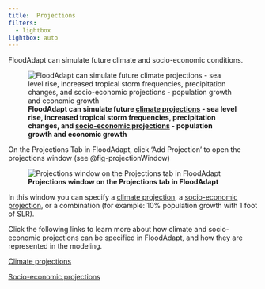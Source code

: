 ```yaml
---
title: 	Projections
filters:
  - lightbox
lightbox: auto
---
```

FloodAdapt can simulate future climate and socio-economic conditions.

![**FloodAdapt can simulate future [climate projections]{.underline} - sea level rise, increased tropical storm frequencies, precipitation changes, and [socio-economic projections]{.underline} - population growth and economic growth**](../../_static/images/projections.png){#fig-projections}

On the Projections Tab in FloodAdapt, click 'Add Projection' to open the projections window (see @fig-projectionWindow)

![**Projections window on the Projections tab in FloodAdapt**](../../_static/images/Projection_window.png){#fig-projectionWindow}

In this window you can specify a [climate projection](climate.qmd), a [socio-economic projection](socioEconomic.qmd), or a combination (for example: 10% population growth with 1 foot of SLR). 

Click the following links to learn more about how climate and socio-economic projections can be specified in FloodAdapt, and how they are represented in the modeling. 

[Climate projections](climate.qmd)

[Socio-economic projections](socioEconomic.qmd)
